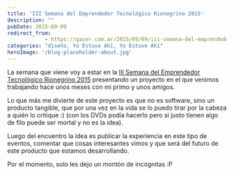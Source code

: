 ```yaml
---
title: 'III Semana del Emprendedor Tecnológico Rionegrino 2015'
description: ""
pubDate: 2015-09-09
redirect_from: 
            - https://gazer.com.ar/2015/09/09/iii-semana-del-emprendedor-tecnologico-rionegrino-2015/
categories: "diseño, Yo Estuve Ahí, Yo Estuve Ahí"
heroImage: '/blog-placeholder-about.jpg'
---
```

La semana que viene voy a estar en la [III Semana del Emprendedor Tecnológico Rionegrino 2015](http://www.rionegro.gov.ar/?contID=23582) presentando un proyecto en el que venimos trabajando hace unos meses con mi primo y unos amigos.

Lo que más me divierte de este proyecto es que no es software, sino un producto tangible, que por una vez en la vida se lo puedo tirar por la cabeza a quién lo critique :) (con los DVDs podía hacerlo pero si justo tienen algo de filo puede ser mortal y no es la idea).

Luego del encuentro la idea es publicar la experiencia en este tipo de eventos, comentar que cosas interesantes vimos y que será del futuro de este producto que estamos desarrollando.

Por el momento, solo les dejo un montón de incógnitas :P
